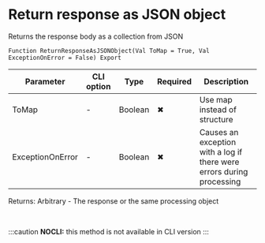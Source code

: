 ﻿---
sidebar_position: 2
---


# Return response as JSON object 
 Returns the response body as a collection from JSON



`Function ReturnResponseAsJSONObject(Val ToMap = True, Val ExceptionOnError = False) Export`

  | Parameter | CLI option | Type | Required | Description |
  |-|-|-|-|-|
  | ToMap | - | Boolean | &#x2716; | Use map instead of structure |
  | ExceptionOnError | - | Boolean | &#x2716; | Causes an exception with a log if there were errors during processing |

  
  Returns:  Arbitrary - The response or the same processing object

<br/>


:::caution
**NOCLI:** this method is not available in CLI version
:::
<br/>



```bsl title="1C:Enterprise/OneScript code example"

```
 




